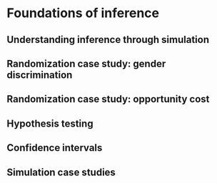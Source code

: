 # Foundations of inference {#inference-foundations}

## Understanding inference through simulation

## Randomization case study: gender discrimination

## Randomization case study: opportunity cost

## Hypothesis testing

## Confidence intervals

## Simulation case studies
